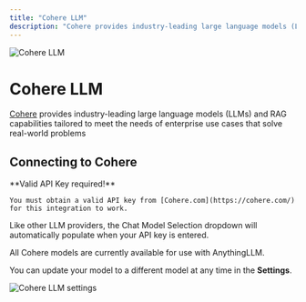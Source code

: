 ```yaml
---
title: "Cohere LLM"
description: "Cohere provides industry-leading large language models (LLMs) and RAG capabilities tailored to meet the needs of enterprise use cases that solve real-world problems"
---
```



<Image
  src="/images/anythingllm-setup/llm-configuration/cloud/cohere/header-image.png"
  height={1080}
  width={1920}
  quality={100}
  alt="Cohere LLM"
/>

# Cohere LLM

[Cohere](https://cohere.com/) provides industry-leading large language models (LLMs) and RAG capabilities tailored to meet the needs of enterprise use cases that solve real-world problems

## Connecting to Cohere

<Callout type="info" emoji="️💡">
  **Valid API Key required!**

    You must obtain a valid API key from [Cohere.com](https://cohere.com/) for this integration to work.

</Callout>

Like other LLM providers, the Chat Model Selection dropdown will automatically populate when your API key is entered.

All Cohere models are currently available for use with AnythingLLM.

You can update your model to a different model at any time in the **Settings**.

<Image
  src="/images/anythingllm-setup/llm-configuration/cloud/cohere/cohere-llm.png"
  height={1080}
  width={1920}
  quality={100}
  alt="Cohere LLM settings"
/>
